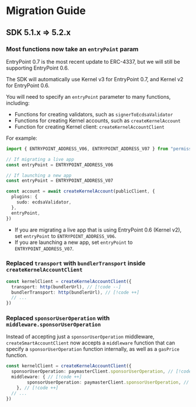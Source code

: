 
<VersionWarning version="5.3.x" /> 

# Migration Guide

## SDK 5.1.x => 5.2.x

### Most functions now take an `entryPoint` param

EntryPoint 0.7 is the most recent update to ERC-4337, but we will still be supporting EntryPoint 0.6.

The SDK will automatically use Kernel v3 for EntryPoint 0.7, and Kernel v2 for EntryPoint 0.6.

You will need to specify an `entryPoint` parameter to many functions, including:

- Functions for creating validators, such as `signerToEcdsaValidator`
- Functions for creating Kernel accounts, such as `createKernelAccount`
- Function for creating Kernel client: `createKernelAccountClient`

For example:

```ts
import { ENTRYPOINT_ADDRESS_V06, ENTRYPOINT_ADDRESS_V07 } from "permissionless"

// If migrating a live app
const entryPoint = ENTRYPOINT_ADDRESS_V06

// If launching a new app
const entryPoint = ENTRYPOINT_ADDRESS_V07

const account = await createKernelAccount(publicClient, {
  plugins: {
    sudo: ecdsaValidator,
  },
  entryPoint,
})
```

- If you are migrating a live app that is using EntryPoint 0.6 (Kernel v2), set `entryPoint` to `ENTRYPOINT_ADDRESS_V06`.
- If you are launching a new app, set `entryPoint` to `ENTRYPOINT_ADDRESS_V07`.

### Replaced `transport` with `bundlerTransport` inside `createKernelAccountClient`

```ts
const kernelClient = createKernelAccountClient({
  transport: http(bundlerUrl), // [!code --]
  bundlerTransport: http(bundlerUrl), // [!code ++]
  // ...
})
```

### Replaced `sponsorUserOperation` with `middleware.sponsorUserOperation`

Instead of accepting just a `sponsorUserOperation` middleware, `createSmartAccountClient` now accepts a `middleware` function that can specify a `sponsorUserOperation` function internally, as well as a `gasPrice` function.

```ts
const kernelClient = createKernelAccountClient({
  sponsorUserOperation: paymasterClient.sponsorUserOperation, // [!code --]
  middleware: { // [!code ++]
		sponsorUserOperation: paymasterClient.sponsorUserOperation, // [!code ++]
	}, // [!code ++]
  // ...
})
```

